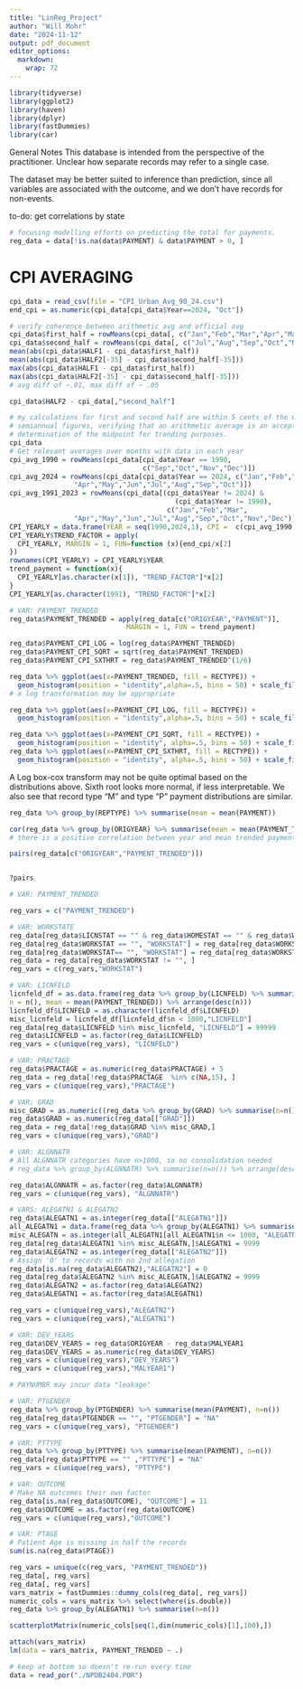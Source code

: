 ```yaml
---
title: "LinReg_Project"
author: "Will Mohr"
date: "2024-11-12"
output: pdf_document
editor_options: 
  markdown: 
    wrap: 72
---
```


```r
library(tidyverse)
library(ggplot2)
library(haven)
library(dplyr)
library(fastDummies)
library(car)
```

General Notes This database is intended from the perspective of the
practitioner. Unclear how separate records may refer to a single case.

The dataset may be better suited to inference than prediction, since all
variables are associated with the outcome, and we don't have records for
non-events.

to-do: get correlations by state

```r
# focusing modelling efforts on predicting the total for payments.
reg_data = data[!is.na(data$PAYMENT) & data$PAYMENT > 0, ]

```

# CPI AVERAGING

```r
cpi_data = read_csv(file = "CPI_Urban_Avg_90_24.csv")
end_cpi = as.numeric(cpi_data[cpi_data$Year==2024, "Oct"])

# verify coherence between arithmetic avg and official avg
cpi_data$first_half = rowMeans(cpi_data[, c("Jan","Feb","Mar","Apr","May","Jun")])
cpi_data$second_half = rowMeans(cpi_data[, c("Jul","Aug","Sep","Oct","Nov","Dec")])
mean(abs(cpi_data$HALF1 - cpi_data$first_half))
mean(abs(cpi_data$HALF2[-35] - cpi_data$second_half[-35]))
max(abs(cpi_data$HALF1 - cpi_data$first_half))
max(abs(cpi_data$HALF2[-35] - cpi_data$second_half[-35]))
# avg diff of ~.01, max diff of ~ .05

cpi_data$HALF2 - cpi_data[,"second_half"]

# my calculations for first and second half are within 5 cents of the CPI provided 
# semiannual figures, verifying that an arithmetic average is an acceptable 
# determination of the midpoint for trending purposes.
cpi_data
# Get relevant averages over months with data in each year
cpi_avg_1990 = rowMeans(cpi_data[cpi_data$Year == 1990, 
                                 c("Sep","Oct","Nov","Dec")])
cpi_avg_2024 = rowMeans(cpi_data[cpi_data$Year == 2024, c("Jan","Feb","Mar",
                "Apr","May","Jun","Jul","Aug","Sep","Oct")])
cpi_avg_1991_2023 = rowMeans(cpi_data[(cpi_data$Year != 2024) & 
                                         (cpi_data$Year != 1990),
                                       c("Jan","Feb","Mar",
                "Apr","May","Jun","Jul","Aug","Sep","Oct","Nov","Dec")])
CPI_YEARLY = data.frame(YEAR = seq(1990,2024,1), CPI =  c(cpi_avg_1990, cpi_avg_1991_2023, cpi_avg_2024))
CPI_YEARLY$TREND_FACTOR = apply(
  CPI_YEARLY, MARGIN = 1, FUN=function (x){end_cpi/x[2]
})
rownames(CPI_YEARLY) = CPI_YEARLY$YEAR
trend_payment = function(x){
  CPI_YEARLY[as.character(x[1]), "TREND_FACTOR"]*x[2]
}
CPI_YEARLY[as.character(1991), "TREND_FACTOR"]*x[2]

# VAR: PAYMENT_TRENDED
reg_data$PAYMENT_TRENDED = apply(reg_data[c("ORIGYEAR","PAYMENT")],
                             MARGIN = 1, FUN = trend_payment)
```

```r
reg_data$PAYMENT_CPI_LOG = log(reg_data$PAYMENT_TRENDED)
reg_data$PAYMENT_CPI_SQRT = sqrt(reg_data$PAYMENT_TRENDED)
reg_data$PAYMENT_CPI_SXTHRT = reg_data$PAYMENT_TRENDED^(1/6)
```

```r
reg_data %>% ggplot(aes(x=PAYMENT_TRENDED, fill = RECTYPE)) + 
  geom_histogram(position = "identity",alpha=.5, bins = 50) + scale_fill_manual(values = c("M" = "blue","P" = "red")) 
# a log transformation may be appropriate

reg_data %>% ggplot(aes(x=PAYMENT_CPI_LOG, fill = RECTYPE)) + 
  geom_histogram(position = "identity",alpha=.5, bins = 50) + scale_fill_manual(values = c("M" = "blue","P" = "red")) 

reg_data %>% ggplot(aes(x=PAYMENT_CPI_SQRT, fill = RECTYPE)) + 
  geom_histogram(position = "identity", alpha=.5, bins = 50) + scale_fill_manual(values = c("M" = "blue","P" = "red"))
reg_data %>% ggplot(aes(x=PAYMENT_CPI_SXTHRT, fill = RECTYPE)) + 
  geom_histogram(position = "identity", alpha=.5, bins = 50) + scale_fill_manual(values = c("M" = "blue","P" = "red"))
```

A Log box-cox transform may not be quite optimal based on the
distributions above. Sixth root looks more normal, if less
interpretable. We also see that record type "M" and type "P" payment
distributions are similar.

```r
reg_data %>% group_by(REPTYPE) %>% summarise(mean = mean(PAYMENT))
```

```r
cor(reg_data %>% group_by(ORIGYEAR) %>% summarise(mean = mean(PAYMENT_TRENDED)) %>% arrange(desc(mean)))
# there is a positive correlation between year and mean trended payment

pairs(reg_data[c("ORIGYEAR","PAYMENT_TRENDED")])


?pairs
```

```r
# VAR: PAYMENT_TRENDED

reg_vars = c("PAYMENT_TRENDED")

# VAR: WORKSTATE
reg_data[reg_data$LICNSTAT == "" & reg_data$HOMESTAT == "" & reg_data$WORKSTAT == "", ]
reg_data[reg_data$WORKSTAT == "", "WORKSTAT"] = reg_data[reg_data$WORKSTAT == "","HOMESTAT"]
reg_data[reg_data$WORKSTAT== "", "WORKSTAT"] = reg_data[reg_data$WORKSTAT == "","LICNSTAT"]
reg_data = reg_data[reg_data$WORKSTAT != "", ]
reg_vars = c(reg_vars,"WORKSTAT")

# VAR: LICNFELD
licnfeld_df = as.data.frame(reg_data %>% group_by(LICNFELD) %>% summarise(
n = n(), mean = mean(PAYMENT_TRENDED)) %>% arrange(desc(n)))
licnfeld_df$LICNFELD = as.character(licnfeld_df$LICNFELD)
misc_licnfeld = licnfeld_df[licnfeld_df$n < 1000,"LICNFELD"]
reg_data[reg_data$LICNFELD %in% misc_licnfeld, "LICNFELD"] = 99999
reg_data$LICNFELD = as.factor(reg_data$LICNFELD)
reg_vars = c(unique(reg_vars), "LICNFELD")

# VAR: PRACTAGE
reg_data$PRACTAGE = as.numeric(reg_data$PRACTAGE) + 5
reg_data = reg_data[!reg_data$PRACTAGE  %in% c(NA,15), ]
reg_vars = c(unique(reg_vars),"PRACTAGE")

# VAR: GRAD
misc_GRAD = as.numeric((reg_data %>% group_by(GRAD) %>% summarise(n=n()) %>% filter(n<1000))[["GRAD"]])
reg_data$GRAD = as.numeric(reg_data[["GRAD"]])
reg_data = reg_data[!reg_data$GRAD %in% misc_GRAD,]
reg_vars = c(unique(reg_vars),"GRAD")

# VAR: ALGNNATR
# All ALGNNATR categories have n>1000, so no consolidation needed
# reg_data %>% group_by(ALGNNATR) %>% summarise(n=n()) %>% arrange(desc(n))

reg_data$ALGNNATR = as.factor(reg_data$ALGNNATR)
reg_vars = c(unique(reg_vars), "ALGNNATR")

# VARS: ALEGATN1 & ALEGATN2
reg_data$ALEGATN1 = as.integer(reg_data[["ALEGATN1"]])
all_ALEGATN1 = data.frame(reg_data %>% group_by(ALEGATN1) %>% summarise(n=n()) %>% arrange(desc(n)))
misc_ALEGATN = as.integer(all_ALEGATN1[all_ALEGATN1$n <= 1000, "ALEGATN1"])
reg_data[reg_data$ALEGATN1 %in% misc_ALEGATN,]$ALEGATN1 = 9999
reg_data$ALEGATN2 = as.integer(reg_data[["ALEGATN2"]])
# Assign '0' to records with no 2nd allegation
reg_data[is.na(reg_data$ALEGATN2),"ALEGATN2"] = 0
reg_data[reg_data$ALEGATN2 %in% misc_ALEGATN,]$ALEGATN2 = 9999
reg_data$ALEGATN2 = as.factor(reg_data$ALEGATN2)
reg_data$ALEGATN1 = as.factor(reg_data$ALEGATN1)

reg_vars = c(unique(reg_vars),"ALEGATN2")
reg_vars = c(unique(reg_vars),"ALEGATN1")

# VAR: DEV_YEARS
reg_data$DEV_YEARS = reg_data$ORIGYEAR - reg_data$MALYEAR1
reg_data$DEV_YEARS = as.numeric(reg_data$DEV_YEARS)
reg_vars = c(unique(reg_vars),"DEV_YEARS")
reg_vars = c(unique(reg_vars),"MALYEAR1")

# PAYNUMBR may incur data "leakage"

# VAR: PTGENDER
reg_data %>% group_by(PTGENDER) %>% summarise(mean(PAYMENT), n=n())
reg_data[reg_data$PTGENDER == "", "PTGENDER"] = "NA"
reg_vars = c(unique(reg_vars), "PTGENDER")

# VAR: PTTYPE
reg_data %>% group_by(PTTYPE) %>% summarise(mean(PAYMENT), n=n())
reg_data[reg_data$PTTYPE == "" ,"PTTYPE"] = "NA"
reg_vars = c(unique(reg_vars), "PTTYPE")

# VAR: OUTCOME
# Make NA outcomes their own factor
reg_data[is.na(reg_data$OUTCOME), "OUTCOME"] = 11
reg_data$OUTCOME = as.factor(reg_data$OUTCOME)
reg_vars = c(unique(reg_vars),"OUTCOME")

# VAR: PTAGE 
# Patient Age is missing in half the records
sum(is.na(reg_data$PTAGE))
```

```r
reg_vars = unique(c(reg_vars, "PAYMENT_TRENDED"))
reg_data[, reg_vars]
reg_data[, reg_vars]
vars_matrix = fastDummies::dummy_cols(reg_data[, reg_vars])
numeric_cols = vars_matrix %>% select(where(is.double))
reg_data %>% group_by(ALEGATN1) %>% summarise(n=n())

scatterplotMatrix(numeric_cols[seq(1,dim(numeric_cols)[1],100),])
```
```r
attach(vars_matrix)
lm(data = vars_matrix, PAYMENT_TRENDED ~ .)
```


```r
# keep at bottom so doesn't re-run every time
data = read_por("./NPDB2404.POR")

```



